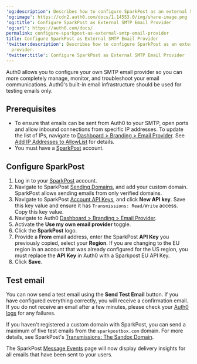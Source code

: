 ---
'og:description': Describes how to configure SparkPost as an external SMTP email provider.
'og:image': https://cdn2.auth0.com/docs/1.14553.0/img/share-image.png
'og:title': Configure SparkPost as External SMTP Email Provider
'og:url': https://auth0.com/docs/
permalink: configure-sparkpost-as-external-smtp-email-provider
title: Configure SparkPost as External SMTP Email Provider
'twitter:description': Describes how to configure SparkPost as an external SMTP email
  provider.
'twitter:title': Configure SparkPost as External SMTP Email Provider
---
Auth0 allows you to configure your own SMTP email provider so you can more completely manage, monitor, and troubleshoot your email communications. Auth0's built-in email infrastructure should be used for testing emails only.

## Prerequisites

* To ensure that emails can be sent from Auth0 to your SMTP, open ports and allow inbound connections from specific IP addresses. To update the list of IPs, navigate to [Dashboard > Branding > Email Provider](https://manage.auth0.com/#/branding/email_provider). See [Add IP Addresses to AllowList](/docs/secure/security-guidance/data-security/allowlist) for details.
* You must have a [SparkPost](https://www.sparkpost.com/) account.

## Configure SparkPost

1. Log in to your [SparkPost](https://www.sparkpost.com/) account.
2. Navigate to SparkPost [Sending Domains](https://app.sparkpost.com/account/sending-domains), and add your custom domain. SparkPost allows sending emails from only verified domains.
3. Navigate to SparkPost [Account API Keys](https://app.sparkpost.com/account/credentials), and click **New API key**. Save this key value and ensure it has `Transmissions: Read/Write` access. Copy this key value.
4. Navigate to Auth0 [Dashboard > Branding > Email Provider](https://manage.auth0.com/#/branding/email_provider).
5. Activate the **Use my own email provider** toggle.
6. Click the **SparkPost** logo.
7. Provide a **From** email address, enter the SparkPost **API Key** you previously copied, select your **Region**. If you are changing to the EU region in an account that was already configured for the US region, you must replace the **API Key** in Auth0 with a Sparkpost EU API Key.
8. Click **Save**.

## Test email

You can now send a test email using the **Send Test Email** button. If you have configured everything correctly, you will receive a confirmation email. If you do not receive an email after a few minutes, please check your [Auth0 logs](https://manage.auth0.com/#/logs) for any failures.

If you haven't registered a <Tooltip tip="Custom Domain: Third-party domain with a specialized, or vanity, name." cta="View Glossary" href="/docs/glossary?term=custom+domain">custom domain</Tooltip> with SparkPost, you can send a maximum of five test emails from the `sparkpostbox.com` domain. For more details, see SparkPost's [Transmissions: The Sandox Domain](https://developers.sparkpost.com/api/transmissions.html#header-the-sandbox-domain).

The SparkPost [Message Events](https://app.sparkpost.com/reports/message-events) page will now display delivery insights for all emails that have been sent to your users.